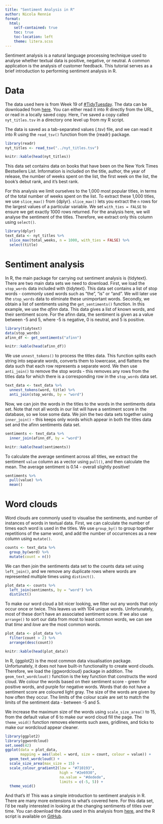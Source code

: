 ```yaml
---
title: "Sentiment Analysis in R"
author: Nicola Rennie
format:
  html:
    self-contained: true
    toc: true
    toc-location: left
    theme: litera.scss
---
```


Sentiment analysis is a natural language processing technique used to analyse whether textual data is positive, negative, or neutral. A common application is the analysis of customer feedback. This tutorial serves as a brief introduction to performing sentiment analysis in R. 

# Data 

The data used here is from Week 19 of [#TidyTuesday](https://github.com/rfordatascience/tidytuesday/). The data can be downloaded from [here](https://raw.githubusercontent.com/rfordatascience/tidytuesday/master/data/2022/2022-05-10/nyt_titles.tsv). You can either read it into R directly from the URL, or read in a locally saved copy. Here, I've saved a copy called `nyt_titles.tsv` in a directory one level up from my R script.

The data is saved as a tab-separated values (.tsv) file, and we can read it into R using the `read_tsv()` function from the {readr} package.

```r
library(readr)
nyt_titles <- read_tsv("../nyt_titles.tsv")
```

```r
knitr::kable(head(nyt_titles))
```

This data set contains data on books that have been on the New York Times Bestsellers List. Information is included on the title, author, the year of release, the number of weeks spent on the list, the first week on the list, the book's debut rank, and it's best rank.

For this analysis we limit ourselves to the 1,000 most popular titles, in terms of the total number of weeks spent on the list. To extract these 1,000 titles, we use `slice_max()` from {dplyr}. `slice_max()` lets you extract the `n` rows for the largest values of a particular variable. We set `with_ties = FALSE` to ensure we get exactly 1000 rows returned. For the analysis here, we will analyse the sentiment of the titles. Therefore, we extract only this column using `select()`.

```r
library(dplyr)
text_data <- nyt_titles %>% 
  slice_max(total_weeks, n = 1000, with_ties = FALSE) %>% 
  select(title)
```

# Sentiment analysis

In R, the main package for carrying out sentiment analysis is {tidytext}. There are two main data sets we need to download. First, we load the `stop_words` data included with {tidytext}. This data set contains a list of stop words - commonly used words such as “the”, “is” or “and”. We will later use the `stop_words` data to eliminate these unimportant words. Secondly, we obtain a list of sentiments using the `get_sentiments()` function. In this example, we use the *afinn* data. This data gives a list of known words, and their sentiment score. For the afinn data, the sentiment is given as a value between -5 and 5, where -5 is negative, 0 is neutral, and 5 is positive.

```r
library(tidytext)
data(stop_words)
afinn_df <- get_sentiments("afinn")
```

```r
knitr::kable(head(afinn_df))
```

We use `unnest_tokens()` to process the titles data. This function splits each string into separate words, converts them to lowercase, and flattens the data such that each row represents a separate word. 
We then use `anti_join()` to remove the stop words - this removes any rows from the titles data for which there is a corresponding row in the `stop_words` data set. 

```r
text_data <- text_data %>% 
  unnest_tokens(word, title) %>% 
  anti_join(stop_words, by = "word")
```

Now, we can join the words in the titles to the words in the sentiments data set. Note that not all words in our list will have a sentiment score in the database, so we lose some data. We join the two data sets together using `inner_join()` - this keeps only words which appear in both the titles data set and the afinn sentiments data set.

```r
sentiments <- text_data %>% 
  inner_join(afinn_df, by = "word") 
```

```r
knitr::kable(head(sentiments))
```

To calculate the average sentiment across all titles, we extract the sentiment `value` column as a vector using `pull()`, and then calculate the mean. The average sentiment is 0.14 - overall slightly positive!

```r
sentiments %>% 
  pull(value) %>% 
  mean()
```

# Word clouds

Word clouds are commonly used to visualise the sentiments, and number of instances of words in textual data. First, we can calculate the number of times each word is used in the titles. We use `group_by()` to group together repetitions of the same word, and add the number of occurrences as a new column using `mutate()`. 

```r
counts <- text_data %>% 
  group_by(word) %>%  
  mutate(count = n())
```

We can then join the sentiments data set to the counts data set using `left_join()`, and we remove any duplicate rows where words are represented multiple times using `distinct()`.

```r
plot_data <- counts %>% 
  left_join(sentiments, by = "word") %>% 
  distinct()
```

To make our word cloud a bit nicer looking, we filter out any words that only occur once or twice. This leaves us with 104 unique words. Unfortunately, most of these don't have an associated sentiment score. If we also use `arrange()` to sort our data from most to least common words, we can see that *time* and *love* are the most common words. 

```r
plot_data <- plot_data %>% 
  filter(count > 2) %>% 
  arrange(desc(count))
```

```r
knitr::kable(head(plot_data))
```

In R, {ggplot2} is the most common data visualisation package. Unfortunately, it does not have built-in functionality to create word clouds. Therefore, we load the {ggwordcloud} package in addition. The `geom_text_wordcloud()` function is the key function that constructs the word cloud. We colour the words based on their sentiment score - green for positive words, and purple for negative words. Words that do not have a sentiment score are coloured light gray. The size of the words are given by how often they occur. The limits of the colour scale are set to match the limits of the sentiment data - between -5 and 5. 

We increase the maximum size of the words using `scale_size_area()` to 15, from the default value of 6 to make our word cloud fill the page. The `theme_void()` function removes elements such axes, gridlines, and ticks to make our wordcloud appear cleaner.

```r
library(ggplot2)
library(ggwordcloud)
set.seed(42)
ggplot(data = plot_data, 
       mapping = aes(label = word, size = count, colour = value)) +
  geom_text_wordcloud() +
  scale_size_area(max_size = 15) +
  scale_colour_gradient2(low = "#710193", 
                         high = "#2e6930", 
                         na.value = "#dedede", 
                         limits = c(-5, 5)) +
  theme_void()
```

And that's it! This was a simple introduction to sentiment analysis in R. There are many more extensions to what's covered here. For this data set, I'd be really interested in looking at the changing sentiments of titles over time. You can download the data used in this analysis from [here](https://raw.githubusercontent.com/rfordatascience/tidytuesday/master/data/2022/2022-05-10/nyt_titles.tsv), and the R script is available on [GitHub](https://github.com/nrennie/sentiment_analysis).